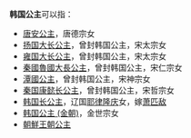 '''韩国公主'''可以指：
*[[唐安公主|唐安公主]]，唐德宗女
*[[扬国大长公主|扬国大长公主]]，曾封韩国公主，宋太宗女
*[[雍国大长公主|雍国大长公主]]，曾封韩国公主，宋太宗女
*[[秦國魯國大長公主|秦國魯國大長公主]]，曾封韩国公主，宋仁宗女
*[[潭國公主|潭國公主]]，曾封韩国公主，宋神宗女
*[[秦国康懿长公主|秦国康懿长公主]]，曾封韩国公主，宋哲宗女
*[[耶律隆庆#家庭|韩国长公主]]，辽国[[耶律隆庆|耶律隆庆]]女，嫁[[萧匹敌|萧匹敌]]
*[[韩国公主_(金朝)|韩国公主 (金朝)]]，金世宗女
*[[公主_(東亞)#朝鮮王朝|朝鮮王朝公主]]
{{Disambig|Cat=公主封号消歧义}}